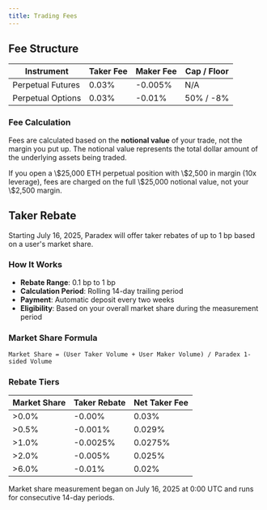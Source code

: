 ```yaml
---
title: Trading Fees
---
```


## Fee Structure

| Instrument        | Taker Fee | Maker Fee | Cap / Floor |
| ----------------- | --------- | --------- | ----------- |
| Perpetual Futures | 0.03%     | -0.005%   | N/A         |
| Perpetual Options | 0.03%     | -0.01%    | 50% / -8%   |

### Fee Calculation

Fees are calculated based on the **notional value** of your trade, not the margin you put up.
The notional value represents the total dollar amount of the underlying assets being traded.

<Tip title="Fee Example">
  If you open a \$25,000 ETH perpetual position with \$2,500 in margin (10x
  leverage), fees are charged on the full \$25,000 notional value, not your
  \$2,500 margin.
</Tip>

## Taker Rebate

Starting July 16, 2025, Paradex will offer taker rebates of up to 1 bp based on a user's market share.

### How It Works

- **Rebate Range**: 0.1 bp to 1 bp
- **Calculation Period**: Rolling 14-day trailing period
- **Payment**: Automatic deposit every two weeks
- **Eligibility**: Based on your overall market share during the measurement period

### Market Share Formula

```
Market Share = (User Taker Volume + User Maker Volume) / Paradex 1-sided Volume
```

### Rebate Tiers

| Market Share | Taker Rebate | Net Taker Fee |
| ------------ | ------------ | ------------- |
| >0.0%        | -0.00%       | 0.03%         |
| >0.5%        | -0.001%      | 0.029%        |
| >1.0%        | -0.0025%     | 0.0275%       |
| >2.0%        | -0.005%      | 0.025%        |
| >6.0%        | -0.01%       | 0.02%         |

<Tip>
  Market share measurement began on July 16, 2025 at 0:00 UTC and runs for
  consecutive 14-day periods.
</Tip>
